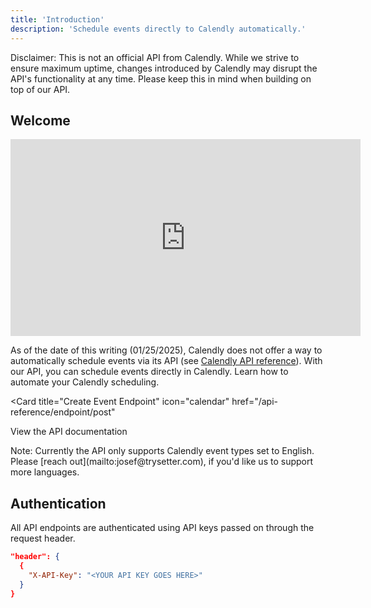 ```yaml
---
title: 'Introduction'
description: 'Schedule events directly to Calendly automatically.'
---
```



<Note>
  Disclaimer: This is not an official API from Calendly. While we strive to ensure maximum uptime, changes introduced by Calendly may disrupt the API's functionality at any time. Please keep this in mind when building on top of our API.
</Note>

## Welcome

<iframe
  width="560"
  height="315"
  src="https://www.youtube.com/embed/qrmMOd6_6M4?si=BAJMZbrk80c0ND__"
  title="YouTube video player"
  frameborder="0"
  allow="accelerometer; autoplay; clipboard-write; encrypted-media; gyroscope; picture-in-picture"
  allowfullscreen
></iframe>

As of the date of this writing (01/25/2025), Calendly does not offer a way to automatically schedule events via its API (see [Calendly API reference](https://developer.calendly.com/api-docs)).
With our API, you can schedule events directly in Calendly. Learn how to automate your Calendly scheduling.

<Card
  title="Create Event Endpoint"
  icon="calendar"
  href="/api-reference/endpoint/post"
>
  View the API documentation
</Card>

<Note>
  Note: Currently the API only supports Calendly event types set to English. Please [reach out](mailto:josef@trysetter.com), if you'd like us to support more languages.
</Note>

## Authentication

All API endpoints are authenticated using API keys passed on through the request header.

```json
"header": {
  {
    "X-API-Key": "<YOUR API KEY GOES HERE>"
  }
}
```
